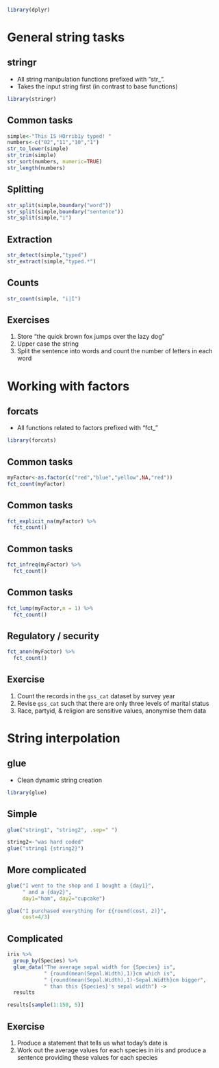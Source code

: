 
```r
library(dplyr)
```

# General string tasks
## stringr
- All string manipulation functions prefixed with "str_".
- Takes the input string first (in contrast to base functions)

```r
library(stringr)
```

## Common tasks

```r
simple<-"This IS HOrrib1y typed! "
numbers<-c("02","11","10","1")
str_to_lower(simple)
str_trim(simple)
str_sort(numbers, numeric=TRUE)
str_length(numbers)
```

## Splitting
```r
str_split(simple,boundary("word"))
str_split(simple,boundary("sentence"))
str_split(simple,"i")
```

## Extraction
```r
str_detect(simple,"typed")
str_extract(simple,"typed.*")
```

## Counts
```r
str_count(simple, "i|I")
```

## Exercises
1. Store "the quick brown fox jumps over the lazy dog"
2. Upper case the string
3. Split the sentence into words and count the number of letters in each word

# Working with factors
## forcats
- All functions related to factors prefixed with "fct_"

```r
library(forcats)
```

## Common tasks
```r
myFactor<-as.factor(c("red","blue","yellow",NA,"red"))
fct_count(myFactor)
```

## Common tasks
```r
fct_explicit_na(myFactor) %>% 
  fct_count()
```

## Common tasks
```r
fct_infreq(myFactor) %>% 
  fct_count()
```

## Common tasks

```r
fct_lump(myFactor,n = 1) %>% 
  fct_count()
```

## Regulatory / security 
```r
fct_anon(myFactor) %>% 
  fct_count()
```

## Exercise
1. Count the records in the `gss_cat` dataset by survey year
1. Revise `gss_cat` such that there are only three levels of marital status
1. Race, partyid, & religion are sensitive values, anonymise them data

# String interpolation

## glue
- Clean dynamic string creation

```r
library(glue)
```

## Simple
```r
glue("string1", "string2", .sep=" ")

string2<-"was hard coded"
glue("string1 {string2}")
```

## More complicated
```r
glue("I went to the shop and I bought a {day1}",
     " and a {day2}",
     day1="ham", day2="cupcake")

glue("I purchased everything for £{round(cost, 2)}",
     cost=4/3)
```

## Complicated
```r
iris %>% 
  group_by(Species) %>% 
  glue_data("The average sepal width for {Species} is", 
            " {round(mean(Sepal.Width),1)}cm which is",
            " {round(mean(Sepal.Width),1)-Sepal.Width}cm bigger",
            " than this {Species}'s sepal width") ->
  results

results[sample(1:150, 5)]
```

## Exercise
1. Produce a statement that tells us what today's date is
2. Work out the average values for each species in iris and produce a sentence providing these values for each species
